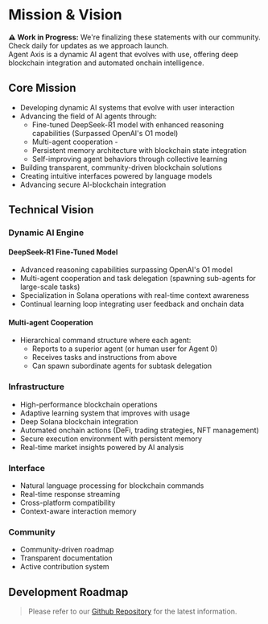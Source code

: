 # Mission & Vision

<div style={{
  padding: '1rem',
  backgroundColor: 'rgba(255, 229, 100, 0.15)',
  borderRadius: '0.5rem',
  marginBottom: '1.5rem',
  border: '1px solid rgba(255, 229, 100, 0.3)'
}}>
  <strong>⚠️ Work in Progress:</strong> We're finalizing these statements with our community. Check daily for updates as we approach launch.
</div>

<div className="text-center my-8 text-xl text-gray-600 dark:text-gray-400">
  Agent Axis is a dynamic AI agent that evolves with use, offering deep blockchain integration and automated onchain intelligence.
</div>

## Core Mission

- Developing dynamic AI systems that evolve with user interaction
- Advancing the field of AI agents through:
  - Fine-tuned DeepSeek-R1 model with enhanced reasoning capabilities (Surpassed OpenAI's O1 model)
  - Multi-agent cooperation - 
  - Persistent memory architecture with blockchain state integration
  - Self-improving agent behaviors through collective learning
- Building transparent, community-driven blockchain solutions
- Creating intuitive interfaces powered by language models
- Advancing secure AI-blockchain integration

## Technical Vision

### Dynamic AI Engine

#### **DeepSeek-R1 Fine-Tuned Model**
- Advanced reasoning capabilities surpassing OpenAI's O1 model
- Multi-agent cooperation and task delegation (spawning sub-agents for large-scale tasks)
- Specialization in Solana operations with real-time context awareness
- Continual learning loop integrating user feedback and onchain data

#### **Multi-agent Cooperation**
- Hierarchical command structure where each agent:
  - Reports to a superior agent (or human user for Agent 0)
  - Receives tasks and instructions from above
  - Can spawn subordinate agents for subtask delegation


### Infrastructure
- High-performance blockchain operations
- Adaptive learning system that improves with usage
- Deep Solana blockchain integration
- Automated onchain actions (DeFi, trading strategies, NFT management)
- Secure execution environment with persistent memory
- Real-time market insights powered by AI analysis

### Interface
- Natural language processing for blockchain commands
- Real-time response streaming
- Cross-platform compatibility
- Context-aware interaction memory

### Community
- Community-driven roadmap
- Transparent documentation
- Active contribution system

## Development Roadmap

> Please refer to our [Github Repository](https://git.new/agentaxis) for the latest information.









